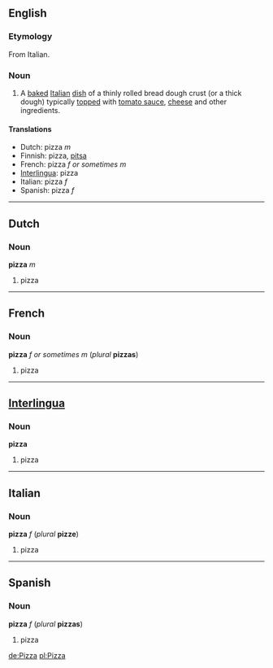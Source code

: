 ==English==
===Etymology===
From Italian.

===Noun===
# A [[baked]] [[Italian]] [[dish]] of a thinly rolled bread dough crust (or a thick dough) typically [[top]]ped with [[tomato sauce]], [[cheese]] and other ingredients.

====Translations====
*Dutch: pizza ''m''
*Finnish: pizza, [[pitsa]]
*French: pizza ''f or sometimes m''
*[[Interlingua]]: pizza
*Italian: pizza ''f''
*Spanish: pizza ''f''

----

==Dutch==
===Noun===
'''pizza''' ''m''

#pizza

----
==French==
===Noun===
'''pizza''' ''f or sometimes m'' (''plural'' '''pizzas''')

#pizza

----
==[[Interlingua]]==
===Noun===
'''pizza'''

#pizza

----
==Italian==
===Noun===
'''pizza''' ''f'' (''plural'' '''pizze''')

#pizza

----
==Spanish==
===Noun===
'''pizza''' ''f'' (''plural'' '''pizzas''')

#pizza

[[de:Pizza]]
[[pl:Pizza]]